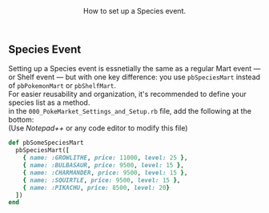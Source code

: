<Header title="Species Event Setup">
  How to set up a Species event.
</Header>

## Species Event
Setting up a Species event is essnetially the same as a regular Mart event — or Shelf event — but with one key difference: you use `pbSpeciesMart` instead of `pbPokemonMart` or `pbShelfMart`.
<br/>
For easier reusability and organization, it's recommended to define your species list as a method.
<br/>
in the `000_PokeMarket_Settings_and_Setup.rb` file, add the following at the bottom:
<br/>(Use *Notepad++* or any code editor to modify this file)
<br/>
```ruby
def pbSomeSpeciesMart
  pbSpeciesMart([
    { name: :GROWLITHE, price: 11000, level: 25 },
    { name: :BULBASAUR, price: 9500, level: 15 },
    { name: :CHARMANDER, price: 9500, level: 15 },
    { name: :SQUIRTLE, price: 9500, level: 15 },
    { name: :PIKACHU, price: 8500, level: 20}
  ])
end 
```